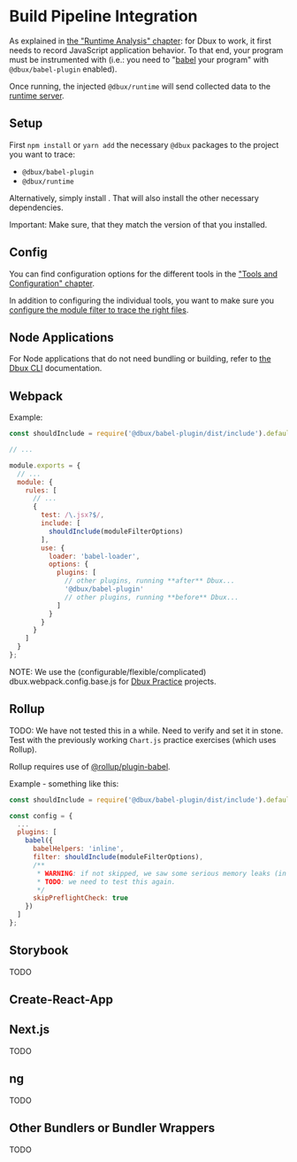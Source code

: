 # Build Pipeline Integration


<TOC toc={toc} />


As explained in [the "Runtime Analysis" chapter](../runtime-analysis/02-enable-dbux.mdx): for Dbux to work, it first needs to record JavaScript application behavior. To that end, your program must be instrumented with <CodeLink path="dbux-babel-plugin" /> (i.e.: you need to "[babel](https://babeljs.io/) your program" with `@dbux/babel-plugin` enabled).

Once running, the injected `@dbux/runtime` will send collected data to the [runtime server](../tools-and-configuration/01-dbux-code.mdx#runtime-server).



## Setup

First `npm install` or `yarn add` the necessary `@dbux` packages to the project you want to trace:

* `@dbux/babel-plugin`
* `@dbux/runtime`

Alternatively, simply install <ToolLink name="dbux-cli" />. That will also install the other necessary dependencies.


Important: Make sure, that they match the version of <ToolLink name="dbux-code" /> that you installed.

<!-- * Install the following packages: `@dbux/babel-plugin` `@dbux/runtime` `core-js@3`?? -->


## Config

You can find configuration options for the different tools in the ["Tools and Configuration" chapter](../tools-and-configuration/00-overview.mdx).

In addition to configuring the individual tools, you want to make sure you [configure the module filter to trace the right files](./01-runtime-trace-filtering.mdx).


## Node Applications

For Node applications that do not need bundling or building, refer to [the Dbux CLI](../tools-and-configuration/02-dbux-cli.mdx) documentation.


## Webpack

Example:

```js
const shouldInclude = require('@dbux/babel-plugin/dist/include').default;

// ...

module.exports = {
  // ...
  module: {
    rules: [
      // ...
      {
        test: /\.jsx?$/,
        include: [
          shouldInclude(moduleFilterOptions)
        ],
        use: {
          loader: 'babel-loader',
          options: {
            plugins: [
              // other plugins, running **after** Dbux...
              '@dbux/babel-plugin'
              // other plugins, running **before** Dbux...
            ]
          }
        }
      }
    ]
  }
};
```

NOTE: We use the (configurable/flexible/complicated) <CodeLink path="dbux-projects/assets/sharedAssets/webpack/dbux.webpack.config.base.js">dbux.webpack.config.base.js</CodeLink> for [Dbux Practice](../dbux-practice/01-overview.mdx) projects.


## Rollup

TODO: We have not tested this in a while. Need to verify and set it in stone. Test with the previously working `Chart.js` practice exercises (which uses Rollup).

Rollup requires use of [@rollup/plugin-babel](https://www.npmjs.com/package/@rollup/plugin-babel).


Example - something like this:

```js
const shouldInclude = require('@dbux/babel-plugin/dist/include').default;

const config = {
  ...
  plugins: [
    babel({
      babelHelpers: 'inline',
      filter: shouldInclude(moduleFilterOptions),
      /**
       * WARNING: if not skipped, we saw some serious memory leaks (in 2020), but might already be fixed in 2022.
       * TODO: we need to test this again.
       */
      skipPreflightCheck: true
    })
  ]
};
```


## Storybook

TODO


## Create-React-App

<!--

NOTES: 
* currently, CRA has one babel-loader for src and one for dependencies [1/2022]
* -> TODO: probably need to add module filtering to the plugin itself, rather than relying on babel-register or webpack to filter for us.

 ```js
const { getLoaders, loaderByName } = require('@craco/craco');

const shouldInclude = require('@dbux/babel-plugin/dist/include').default;

const moduleFilterOptions = {
  packageWhitelist: '',
};

module.exports = {
  webpack: {
    configure: (webpackConfig, { env, paths }) => {
      const { isFound, matches } = getLoaders(webpackConfig, loaderByName("babel-loader"));
      const match = matches.find(match => 'include' in match.loader);
      // // console.log(isFound, match?.loader?.options?.plugins);
      // if (isFound) {
      //   match.loader.options.plugins.push('@dbux/babel-plugin');
      // }
      // else {
      //   throw new Error('babel-loader not found');
      // }

      // const config = {
      //   test: /\.jsx?$/,
      //   include: [
      //     shouldInclude(moduleFilterOptions)
      //   ],
      //   use: {
      //     loader: 'babel-loader',
      //     options: {
      //       cacheDirectory: true,
      //       presets: [
      //         // '@babel/preset-react'
      //         ...match.loader.options.presets
      //       ],
      //       plugins: [
      //         ...match.loader.options.plugins,
      //         '@dbux/babel-plugin',
      //       ],
      //     }
      //   }
      // };

      // console.log(JSON.stringify(match.loader.options, null, 2))
      // console.log(JSON.stringify(webpackConfig.module.rules, null, 2))

      // webpackConfig.module.rules.push(config);
      match.loader.options.plugins.push('@dbux/babel-plugin');

      // console.log(JSON.stringify(webpackConfig.module.rules, null, 2));
      return webpackConfig;
    }
  },
};
``` -->


## Next.js

TODO


## ng

TODO


## Other Bundlers or Bundler Wrappers

TODO
